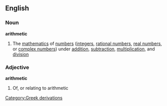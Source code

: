 ==English==
===Noun===
{{wikipedia}}
'''arithmetic'''
#The [[mathematics]] of [[number]]s ([[integer]]s, [[rational number]]s, [[real number]]s, or [[complex number]]s) under [[addition]], [[subtraction]], [[multiplication]], and [[division]]
===Adjective===
'''arithmetic'''
#Of, or relating to arithmetic
[[Category:Greek derivations]]